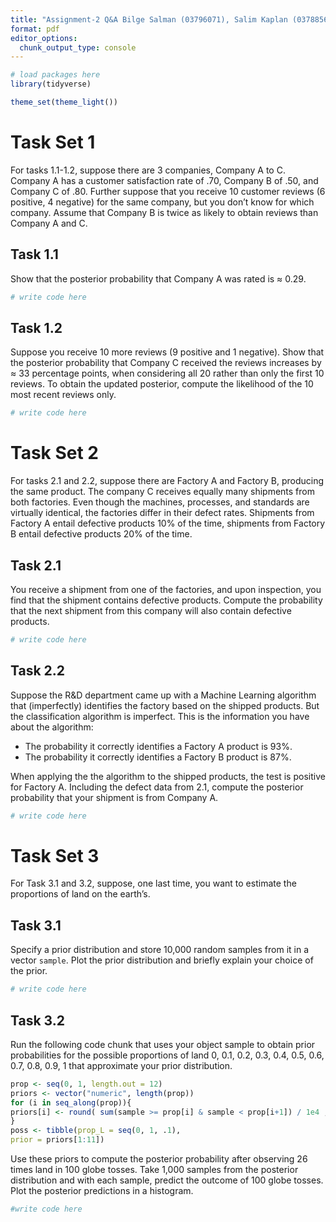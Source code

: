 ```yaml
---
title: "Assignment-2 Q&A Bilge Salman (03796071), Salim Kaplan (0378856) GitHub link: https://github.com/salimkaplan/BayesIntro24-Assignments/tree/main"
format: pdf
editor_options: 
  chunk_output_type: console
---
```


```r
# load packages here
library(tidyverse)

theme_set(theme_light())
```


# Task Set 1

For tasks 1.1-1.2, suppose there are 3 companies, Company A to C.
Company A has a customer satisfaction rate of .70, Company B of .50, and Company C of .80.
Further suppose that you receive 10 customer reviews (6 positive, 4 negative) for the same company, but you don’t know for which company.
Assume that Company B is twice as likely to obtain reviews than Company A and C.

## Task 1.1

Show that the posterior probability that Company A was rated is $\approx$ 0.29.

```r
# write code here
```

## Task 1.2

Suppose you receive 10 more reviews (9 positive and 1 negative).
Show that the posterior probability that Company C received the reviews increases by $\approx$ 33 percentage points, when considering all 20 rather than only the first 10 reviews.
To obtain the updated posterior, compute the likelihood of the 10 most recent reviews only.

```r
# write code here
```

\newpage

# Task Set 2

For tasks 2.1 and 2.2, suppose there are Factory A and Factory B, producing the same product.
The company C receives equally many shipments from both factories.
Even though the machines, processes, and standards are virtually identical, the factories differ in their defect rates.
Shipments from Factory A entail defective products 10% of the time, shipments from Factory B entail defective products 20% of the time.

## Task 2.1

You receive a shipment from one of the factories, and upon inspection, you find that the shipment contains defective products.
Compute the probability that the next shipment from this company will also contain defective products.

```r
# write code here
```

## Task 2.2

Suppose the R&D department came up with a Machine Learning algorithm that (imperfectly) identifies the factory based on the shipped products.
But the classification algorithm is imperfect.
This is the information you have about the algorithm:

-   The probability it correctly identifies a Factory A product is 93%.
-   The probability it correctly identifies a Factory B product is 87%.

When applying the the algorithm to the shipped products, the test is positive for Factory A. Including the defect data from 2.1, compute the posterior probability that your shipment is from Company A.

```r
# write code here
```

\newpage

# Task Set 3

For Task 3.1 and 3.2, suppose, one last time, you want to estimate the proportions of land on the earth’s.

## Task 3.1

Specify a prior distribution and store 10,000 random samples from it in a vector `sample`.
Plot the prior distribution and briefly explain your choice of the prior.

```r
# write code here
```

## Task 3.2

Run the following code chunk that uses your object sample to obtain prior probabilities for the possible proportions of land 0, 0.1, 0.2, 0.3, 0.4, 0.5, 0.6, 0.7, 0.8, 0.9, 1 that approximate your prior distribution.

```r
prop <- seq(0, 1, length.out = 12)
priors <- vector("numeric", length(prop))
for (i in seq_along(prop)){
priors[i] <- round( sum(sample >= prop[i] & sample < prop[i+1]) / 1e4 , 2)
}
poss <- tibble(prop_L = seq(0, 1, .1),
prior = priors[1:11])
```

Use these priors to compute the posterior probability after observing 26 times land in 100 globe tosses.
Take 1,000 samples from the posterior distribution and with each sample, predict the outcome of 100 globe tosses.
Plot the posterior predictions in a histogram.

```r
#write code here
```
